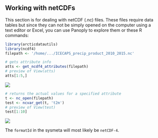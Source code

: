 
## Working with netCDFs

This section is for dealing with netCDF (.nc) files. These files require data tables but since they can not be simply opened on the computer using a text editor or Excel, you can use Panoply to explore them or these R commands:

```r
library(arcticdatautils)
library(ncdf4)
filepath <- '/home/.../ICECAPS_precip_product_2010_2015.nc' 

# gets attribute info
atts <- get_ncdf4_attributes(filepath)
# preview of View(atts)
atts[1:5,]
```

![](../../images/netcdf_att_preview.png)

```r
# returns the actual values for a specified attribute
t <- nc_open(filepath)
test <- ncvar_get(t, 't2m')
# preview of View(test)
test[1:10]
```

![](../../images/netcdf_value_preview.png)

The `formatId` in the sysmeta will most likely be `netCDF-4`.
